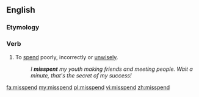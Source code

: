 ==English==

===Etymology===
{{prefix|mis|spend}}

===Verb===
{{en-verb|misspends|misspending|misspent|misspent}}

#To [[spend]] poorly, incorrectly or [[unwisely]].
#:''I '''misspent''' my youth making friends and meeting people.  Wait a minute, that's the secret of my success!''

[[fa:misspend]]
[[my:misspend]]
[[pl:misspend]]
[[vi:misspend]]
[[zh:misspend]]